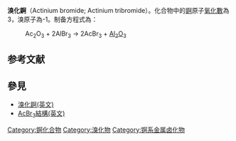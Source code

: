 {{Chembox
| Name = 溴化锕
| NameEn = Actinium(III) bromide
| ImageFile = UCl3 without caption.png
| ImageSize = 
| IUPACName = 
| IUPACNameZh = 溴化锕(III)
| OtherNames = 三溴化锕
| Abbreviations = 
| Section1 = {{Chembox Identifiers
| CASNo = 33689-81-5
| CASNo_Ref = {{cascite|correct|CAS}}
| PubChem  =  
| SMILES  =  [Br-].[Br-].[Br-].[Ac+3]
}}
| Section2 = {{Chembox Properties
|   Formula = [[锕|Ac]][[溴|Br]]<sub>3</sub>
|   MolarMass = 466.74<ref name=" CRC Handbook of Chemistry and Physics 97th Edition "/>
|   Appearance = 白色六方结晶<ref name=" CRC Handbook of Chemistry and Physics 97th Edition "> {{Cite book |  date = 2016-06-24  |  title = CRC Handbook of Chemistry and Physics 97th Edition | accessdate = 2018-07-30 | pages = 4-44 | language = 英语 | ISBN = 1-4987-5428-7 }} </ref>
|   Density = 5.85<ref name=" CRC Handbook of Chemistry and Physics 97th Edition "/>
|   MeltingPt = 800°C 升华<ref name=" CRC Handbook of Chemistry and Physics 97th Edition "/>
|   BoilingPt = 
|   Solubility = 易溶于水<ref name=" CRC Handbook of Chemistry and Physics 97th Edition "/>
  }}
| Section3 = {{Chembox Hazards
|   MainHazards = 
|   FlashPt = 
|   Autoignition = 
  }}
}}

'''溴化錒'''（Actinium bromide; Actinium tribromide）。化合物中的[[錒|錒]]原子[[氧化數|氧化數]]為3，溴原子為-1。制备方程式為：
:Ac<sub>2</sub>O<sub>3</sub> + 2AlBr<sub>3</sub> → 2AcBr<sub>3</sub> + [[氧化鋁|Al<sub>2</sub>O<sub>3</sub>]]

==参考文献==
{{reflist}}

==參見==
*[http://chemicals.etacude.com/a/actinium_bromide.php 溴化錒(英文)] {{Wayback|url=http://chemicals.etacude.com/a/actinium_bromide.php |date=20160305234322 }}
*[http://www.webelements.com/webelements/compounds/text/Ac/Ac1Br3-33689815.html AcBr<sub>3</sub>結構(英文)] {{Wayback|url=http://www.webelements.com/webelements/compounds/text/Ac/Ac1Br3-33689815.html |date=20080220104334 }}

{{锕化合物}}
{{Inorganic-compound-stub}}

[[Category:锕化合物|Category:锕化合物]]
[[Category:溴化物|Category:溴化物]]
[[Category:锕系金属卤化物|Category:锕系金属卤化物]]